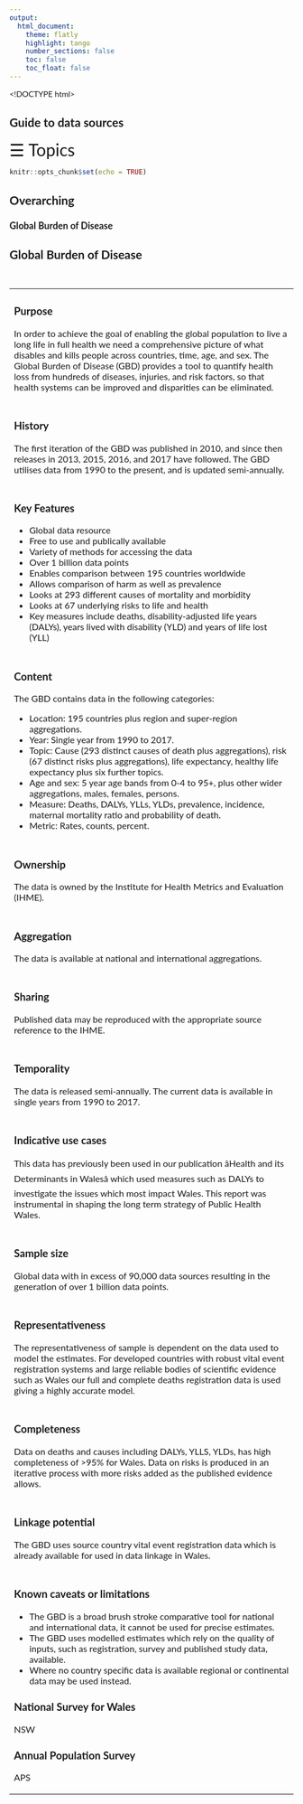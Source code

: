 ---
output:
  html_document:
    theme: flatly
    highlight: tango
    number_sections: false
    toc: false
    toc_float: false
---
<!DOCTYPE html>
<html lang="en">
<head>
  <meta charset="utf-8">
  <meta name="viewport" content="width=device-width, initial-scale=1">
</head>
<body>
<style>
body {
  font-family: "Lato", sans-serif;
}

.sidenav {
  height: 100%;
  width: 0;
  position: fixed;
  z-index: 1;
  top: 0;
  left: 0;
  background-color: #111;
  overflow-x: hidden;
  transition: 0.5s;
  padding-top: 60px;
}

.sidenav a {
  padding: 8px 8px 8px 32px;
  text-decoration: none;
  font-size: 25px;
  color: #818181;
  display: block;
  transition: 0.3s;
}

.sidenav a:hover {
  color: #f1f1f1;
}

.sidenav .closebtn {
  position: absolute;
  top: 0;
  right: 25px;
  font-size: 36px;
  margin-left: 50px;
}

@media screen and (max-height: 450px) {
  .sidenav {padding-top: 15px;}
  .sidenav a {font-size: 18px;}
}
</style>
</head>
<body>

<div id="mySidenav" class="sidenav">
  <a href="javascript:void(0)" class="closebtn" onclick="closeNav()">&times;</a>
  <a href="#">Overarching</a>
  <a href="#">Healthy Eating</a>
  <a href="#">Alcohol</a>
  <a href="#">Obesity</a>
</div>

<h2>Guide to data sources</h2>
<span style="font-size:30px;cursor:pointer" onclick="openNav()">&#9776; Topics</span>

<script>
function openNav() {
  document.getElementById("mySidenav").style.width = "250px";
}

function closeNav() {
  document.getElementById("mySidenav").style.width = "0";
}
</script>

```{r setup, include=FALSE}
knitr::opts_chunk$set(echo = TRUE)
```

## Overarching  {.tabset .tabset-fade .tabset-pills}

### Global Burden of Disease {.tabset .tabset-fade .tabset-pills}

<h2>Global Burden of Disease</h2>


<table>
<thread>
<tr><td>

<h3>Purpose</h3> 

<p>
In order to achieve the goal of enabling the global population to live a long life in full health we need a comprehensive picture of what disables and kills people across countries, time, age, and sex. The Global Burden of Disease (GBD) provides a tool to quantify health loss from hundreds of diseases, injuries, and risk factors, so that health systems can be improved and disparities can be eliminated. 
</p>
</td></tr>

<tr><td>
<h3>History</h3>

<p>
The first iteration of the GBD was published in 2010, and since then releases in 2013, 2015, 2016, and 2017 have followed. The GBD utilises data from 1990 to the present, and is updated semi-annually.
</p>
</td>
</tr> 
 
<tr><td>
<h3>Key Features</h3>

<Ul>
<li>Global data resource</li>
<li>Free to use and publically available</li>
<li>Variety of methods for accessing the data</li>
<li>Over 1 billion data points </li>
<li>Enables comparison between 195 countries worldwide</li>
<li>Allows comparison of harm as well as prevalence</li>
<li>Looks at 293 different causes of mortality and morbidity</li>
<li>Looks at 67 underlying risks to life and health</li>
<li>Key measures include deaths, disability-adjusted life years (DALYs), years lived with disability (YLD) and years of life lost (YLL)</li>
</ul>
</td></tr>

```{r}
```   
<tr><td> 
<h3>Content</h3>
<p>The GBD contains data in the following categories:</p>
<ul>
<li>Location:  195 countries plus region and super-region aggregations.</li>
<li>Year:  Single year from 1990 to 2017.</li>
<li>Topic:  Cause (293 distinct causes of death plus aggregations), risk (67 distinct risks plus aggregations), life expectancy, healthy life expectancy plus six further topics.</li>
<li>Age and sex:  5 year age bands from 0-4 to 95+, plus other wider aggregations, males, females, persons.</li>
<li>Measure: Deaths, DALYs, YLLs, YLDs, prevalence, incidence, maternal mortality ratio and probability of death.</li>
<li>Metric:  Rates, counts, percent.</li>
</ul>
</tr></td>

```{r}
```
<tr><td>
<h3>Ownership</h3>

<p>
The data is owned by the Institute for Health Metrics and Evaluation (IHME).
</p>
</tr></td>

<tr><td>
<h3>Aggregation</h3>

<p>
The data is available at national and international aggregations.
</p>
</tr></td>

<tr><td>
<h3>Sharing</h3>
<p>
Published data may be reproduced with the appropriate source reference to the IHME.
</p>
</tr></td>

<tr><td>
<h3>Temporality</h3> 
<p>
The data is released semi-annually. The current data is available in single years from 1990 to 2017. 
</p>
</tr></td>

<tr><td>
<h3>Indicative use cases</h3>
<p>
This data has previously been used in our publication âHealth and its Determinants in Walesâ which used measures such as DALYs to investigate the issues which most impact Wales. This report was instrumental in shaping the  long term strategy of Public Health Wales.
</p>
</tr></td>

<tr><td>
<h3>Sample size</h3>
<p>
Global data with in excess of 90,000 data sources resulting in the generation of over 1 billion data points.
</p>
</tr></td>

<tr><td>
<h3>Representativeness</h3>
<p>
The representativeness of sample is dependent on the data used to model the estimates. For developed countries with robust vital event registration systems and large reliable bodies of scientific evidence such as Wales our full and complete deaths registration data is used giving a highly accurate model. 
</P>
</tr></td>

<tr><td>
<h3 id="GBD">Completeness</h3>

<p>
Data on deaths and causes including DALYs, YLLS, YLDs, has high completeness of >95% for Wales. Data on risks is produced in an iterative process with more risks added as the published evidence allows.
</p>
</tr></td>

<tr><td>
<h3>Linkage potential</h3>
<p>
The GBD uses source country vital event registration data which is already available for used in data linkage in Wales.
</p>
</tr></td>

<tr><td>
<h3>Known caveats or limitations</h3>

<ul>
<li>The GBD is a broad brush stroke comparative tool for national and international data, it cannot be used for precise estimates.</li> 
<li>The GBD uses modelled estimates which rely on the quality of inputs, such as registration, survey and published study data, available.</li> 
<li>Where no country specific data is available regional or continental data may be used instead.</li>
</ul>
</div>


### National Survey for Wales
NSW

### Annual Population Survey
APS


